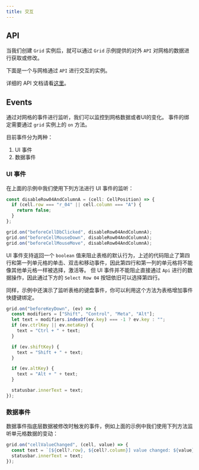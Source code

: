 ```yaml
---
title: 交互
---
```



## API

当我们创建 `Grid` 实例后，就可以通过 `Grid` 示例提供的对外 `API` 对网格的数据进行获取或修改。

下面是一个与网格通过 `API` 进行交互的实例。

<Codesandbox id="interactive-3pjjo" title="interactive" />

详细的 API 文档请看[这里](../../api/index.md)。

## Events

通过对网格的事件进行监听，我们可以监控到网格数据或者UI的变化。
事件的绑定需要通过 `grid` 实例上的 `on` 方法。

<Codesandbox id="events-mgq6y" title="events" />

目前事件分为两种：

1. UI 事件
2. 数据事件

### UI 事件

在上面的示例中我们使用下列方法进行 UI 事件的监听：

```typescript
const disableRow04AndColumnA = (cell: CellPosition) => {
  if (cell.row === "r_04" || cell.column === "A") {
    return false;
  }
};

grid.on("beforeCellDbClicked", disableRow04AndColumnA);
grid.on("beforeCellMouseDown", disableRow04AndColumnA);
grid.on("beforeCellMouseMove", disableRow04AndColumnA);
```

UI 事件支持返回一个 `boolean` 值来阻止表格的默认行为，上述的代码阻止了第四行和第一列单元格的单击、双击和移动事件，因此第四行和第一列的单元格将不能像其他单元格一样被选择，激活等。
但 UI 事件并不能阻止直接通过 `Api` 进行的数据操作，因此通过下方的 `Select Row 04` 按钮依旧可以选择第四行。

同样，示例中还演示了监听表格的键盘事件，你可以利用这个方法为表格增加事件快捷键绑定。

```typescript
grid.on("beforeKeyDown", (ev) => {
  const modifiers = ["Shift", "Control", "Meta", "Alt"];
  let text = modifiers.indexOf(ev.key) === -1 ? ev.key : "";
  if (ev.ctrlKey || ev.metaKey) {
    text = "Ctrl + " + text;
  }

  if (ev.shiftKey) {
    text = "Shift + " + text;
  }

  if (ev.altKey) {
    text = "Alt + " + text;
  }

  statusbar.innerText = text;
});
```

### 数据事件

数据事件指底层数据被修改时触发的事件，例如上面的示例中我们使用下列方法监听单元格数据的变动：

```typescript
grid.on("cellValueChanged", (cell, value) => {
  const text = `[${cell?.row}, ${cell?.column}] value changed: ${value}`;
  statusbar.innerText = text;
});
```
